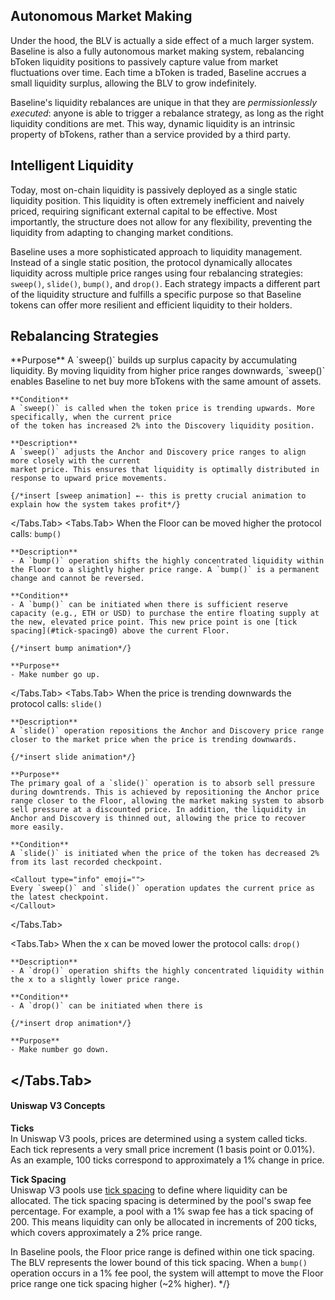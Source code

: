 
## Autonomous Market Making

Under the hood, the BLV is actually a side effect of a much larger system. Baseline is also a 
fully autonomous market making system, rebalancing bToken liquidity positions to passively capture 
value from market fluctuations over time. Each time a bToken is traded, Baseline accrues a small 
liquidity surplus, allowing the BLV to grow indefinitely.

Baseline's liquidity rebalances are unique in that they are _permissionlessly executed_: anyone is able 
to trigger a rebalance strategy, as long as the right liquidity conditions are met. This way, dynamic 
liquidity is an intrinsic property of bTokens, rather than a service provided by a third party.

## Intelligent Liquidity

Today, most on-chain liquidity is passively deployed as a single static liquidity position. 
This liquidity is often extremely inefficient and naively priced, requiring significant external 
capital to be effective. Most importantly, the structure does not allow for any flexibility, preventing
the liquidity from adapting to changing market conditions. 

Baseline uses a more sophisticated approach to liquidity management. Instead of a single static position,
the protocol dynamically allocates liquidity across multiple price ranges using four rebalancing strategies:
`sweep()`, `slide()`, `bump()`, and `drop()`. Each strategy impacts a different part of the liquidity 
structure and fulfills a specific purpose so that Baseline tokens can offer more resilient and efficient 
liquidity to their holders.

## Rebalancing Strategies

<Callout emoji="">
<Tabs items={['➡️ Sweep', '⬆️ Bump',  '⬅️ Slide', '⬇️ Drop']}>
  <Tabs.Tab>
    **Purpose**  
    A `sweep()` builds up surplus capacity by accumulating liquidity. By moving liquidity from higher price 
    ranges downwards, `sweep()` enables Baseline to net buy more bTokens with the same amount of assets.

    **Condition**  
    A `sweep()` is called when the token price is trending upwards. More specifically, when the current price
    of the token has increased 2% into the Discovery liquidity position.
    
    **Description**  
    A `sweep()` adjusts the Anchor and Discovery price ranges to align more closely with the current 
    market price. This ensures that liquidity is optimally distributed in response to upward price movements.

    {/*insert [sweep animation] ←- this is pretty crucial animation to explain how the system takes profit*/}

  </Tabs.Tab>
  <Tabs.Tab>
    When the Floor can be moved higher the protocol calls: `bump()`

    **Description**  
    - A `bump()` operation shifts the highly concentrated liquidity within the Floor to a slightly higher price range. A `bump()` is a permanent change and cannot be reversed.

    **Condition**  
    - A `bump()` can be initiated when there is sufficient reserve capacity (e.g., ETH or USD) to purchase the entire floating supply at the new, elevated price point. This new price point is one [tick spacing](#tick-spacing0) above the current Floor.

    {/*insert bump animation*/}

    **Purpose**  
    - Make number go up.
  </Tabs.Tab>
  <Tabs.Tab>
    When the price is trending downwards the protocol calls: `slide()`

    **Description**  
    A `slide()` operation repositions the Anchor and Discovery price range closer to the market price when the price is trending downwards.

    {/*insert slide animation*/}

    **Purpose**  
    The primary goal of a `slide()` operation is to absorb sell pressure during downtrends. This is achieved by repositioning the Anchor price range closer to the Floor, allowing the market making system to absorb sell pressure at a discounted price. In addition, the liquidity in Anchor and Discovery is thinned out, allowing the price to recover more easily. 

    **Condition**  
    A `slide()` is initiated when the price of the token has decreased 2% from its last recorded checkpoint. 

    <Callout type="info" emoji="">
    Every `sweep()` and `slide()` operation updates the current price as the latest checkpoint.
    </Callout>
  </Tabs.Tab>

  <Tabs.Tab>
    When the x can be moved lower the protocol calls: `drop()`

    **Description**  
    - A `drop()` operation shifts the highly concentrated liquidity within the x to a slightly lower price range. 

    **Condition**  
    - A `drop()` can be initiated when there is

    {/*insert drop animation*/}

    **Purpose**  
    - Make number go down.
  </Tabs.Tab>
</Tabs>
</Callout>
---

#### Uniswap V3 Concepts

**Ticks**  
In Uniswap V3 pools, prices are determined using a system called ticks. Each tick represents a very small price increment (1 basis point or 0.01%). As an example, 100 ticks correspond to approximately a 1% change in price.

**Tick Spacing**  
Uniswap V3 pools use [tick spacing](https://support.uniswap.org/hc/en-us/articles/21069524840589-What-is-a-tick-when-providing-liquidity) to define where liquidity can be allocated. The tick spacing spacing is determined by the pool's swap fee percentage. For example, a pool with a 1% swap fee has a tick spacing of 200. This means liquidity can only be allocated in increments of 200 ticks, which covers approximately a 2% price range.

In Baseline pools, the Floor price range is defined within one tick spacing. The BLV represents the lower bound of this tick spacing. When a `bump()` operation occurs in a 1% fee pool, the system will attempt to move the Floor price range one tick spacing higher (~2% higher). */}
